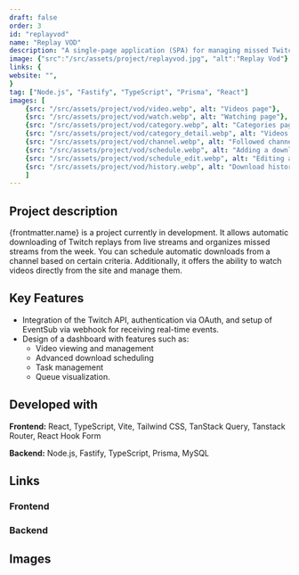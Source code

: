 ```yaml
---
draft: false
order: 3
id: "replayvod"
name: "Replay VOD"
description: "A single-page application (SPA) for managing missed Twitch live replays, aimed at viewers."
image: {"src":"/src/assets/project/replayvod.jpg", "alt":"Replay Vod"}
links: {
website: "",
}
tag: ["Node.js", "Fastify", "TypeScript", "Prisma", "React"]
images: [
    {src: "/src/assets/project/vod/video.webp", alt: "Videos page"},
    {src: "/src/assets/project/vod/watch.webp", alt: "Watching page"},
    {src: "/src/assets/project/vod/category.webp", alt: "Categories page"},
    {src: "/src/assets/project/vod/category_detail.webp", alt: "Videos by category view"},
    {src: "/src/assets/project/vod/channel.webp", alt: "Followed channels page"},
    {src: "/src/assets/project/vod/schedule.webp", alt: "Adding a download schedule with error handling"},
    {src: "/src/assets/project/vod/schedule_edit.webp", alt: "Editing a schedule in a modal"},
    {src: "/src/assets/project/vod/history.webp", alt: "Download history page"}
    ]
---
```


## Project description

{frontmatter.name} is a project currently in development. It allows automatic downloading of Twitch replays from live streams and organizes missed streams from the week. 
You can schedule automatic downloads from a channel based on certain criteria. Additionally, it offers the ability to watch videos directly from the site and manage them.

## Key Features

- Integration of the Twitch API, authentication via OAuth, and setup of EventSub via webhook for receiving real-time events.
- Design of a dashboard with features such as:
    - Video viewing and management
    - Advanced download scheduling
    - Task management
    - Queue visualization.


## Developed with

**Frontend:** React, TypeScript, Vite, Tailwind CSS, TanStack Query, Tanstack Router, React Hook Form

**Backend:** Node.js, Fastify, TypeScript, Prisma, MySQL

## Links

### Frontend

<Link href="https://github.com/replayvod/replayvod-web" text="Source code"  />

### Backend

<Link href="https://github.com/replayvod/replayvod-api" text="Source code"  />

## Images
